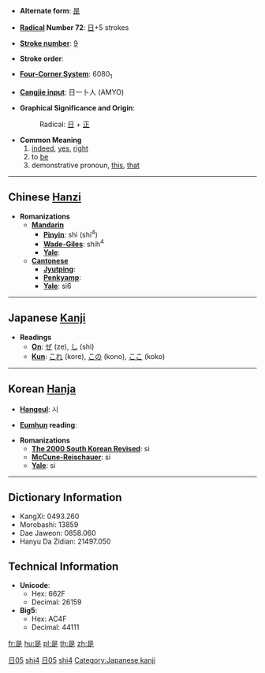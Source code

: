* '''Alternate form''': [[昰]]

* '''[[Wiktionary:Chinese radical index| Radical]] Number 72''': [[Wiktionary:Chinese radical index 日|日]]+5 strokes

* '''[[Wiktionary:Chinese total strokes index|Stroke number]]''': [[Wiktionary:Chinese total strokes index 9|9]]

* '''Stroke order''': 

* '''[[Wiktionary:Chinese four corner index|Four-Corner System]]''': 6080<sub>1</sub>

* '''[[Wiktionary:Chinese Cangjie index|Cangjie input]]''': 日一卜人 (AMYO)

* '''Graphical Significance and Origin''': 
*:Radical: [[日]] + [[正]]

* '''Common Meaning'''
*#[[indeed]], [[yes]], [[right]]
*# to [[be]]
*# demonstrative pronoun, [[this]], [[that]]

----

== Chinese [[Hanzi]] ==

* '''Romanizations'''
** '''[[Mandarin]]'''
*** '''[[Pinyin]]''': shì (shi<sup>4</sup>)
*** '''[[Wade-Giles]]''': shih<sup>4</sup>
*** '''[[Yale]]''': 
** '''[[Cantonese]]'''
*** '''[[Jyutping]]''':
*** '''[[Penkyamp]]''': 
*** '''[[Yale]]''': si6


[[Category:zh-tw:Pronouns|日05]]
[[Category:zh-cn:Pronouns|shi4]]
[[Category:zh-tw:Beginning Mandarin|日05]]
[[Category:zh-cn:Beginning Mandarin|shi4]]
----

== Japanese [[Kanji]] ==

* '''Readings'''
** '''[[On]]''': [[ぜ]] (ze), [[し]] (shi)
** '''[[Kun]]''': [[これ]] (kore), [[この]] (kono), [[ここ]] (koko)


----

== Korean [[Hanja]] ==

* '''[[Hangeul]]''': 시

* '''[[Eumhun]] reading''': 

* '''Romanizations'''
** '''[[The 2000 South Korean Revised Romanization|The 2000 South Korean Revised]]''': si
** '''[[McCune-Reischauer]]''': si
** '''[[Yale]]''': si

----

== Dictionary Information ==

* KangXi: 0493.260
* Morobashi: 13859
* Dae Jaweon: 0858.060
* Hanyu Da Zidian: 21497.050

== Technical Information ==

* '''Unicode''':
** Hex: 662F
** Decimal: 26159
* '''Big5''':
** Hex: AC4F
** Decimal: 44111

[[Category:Japanese kanji]]

[[fr:是]]
[[hu:是]]
[[pl:是]]
[[th:是]]
[[zh:是]]